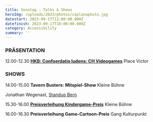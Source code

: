 ```yaml
---
title: Sonntag - Talks & Shows
heroImg: /uploads/2023/photos/coplanaphoto.jpg
datestart: 2023-09-17T12:00:00.000Z
datefinish: 2023-09-17T18:00:00.000Z
category: Accessibility
summary: ''
---
```


### PRÄSENTATION

12.00-12.30 	**[HKB: Confoerdatio ludens: CH Videogames](https://chludens.hypotheses.org/)**		Place Victor

### SHOWS

14.00-15.00	**Tavern Busters: Mitspiel-Show**			Kleine Bühne

Jonathan Wegenast, [Standup Bern](https://standupbern.ch/)

15.30-16.00	**[Preisverleihung Kindergame-Preis](https://playbern.ch/posts/Preisverleihung-Kinder-Game-Preis)**			Kleine Bühne

16.00-16.30	**Preisverleihung Game-Cartoon-Preis**		Gang Kulturpunkt
